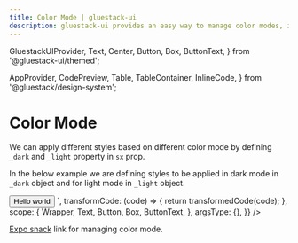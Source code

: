 ```yaml
---
title: Color Mode | gluestack-ui
description: gluestack-ui provides an easy way to manage color modes, in this guide we will learn how we can change and manage color modes.
---
```


  GluestackUIProvider,
  Text,
  Center,
  Button,
  Box,
  ButtonText,
} from '@gluestack-ui/themed';

  AppProvider,
  CodePreview,
  Table,
  TableContainer,
  InlineCode,
} from '@gluestack/design-system';

<Meta title="Styling/Color Mode" />

# Color Mode

We can apply different styles based on different color mode by defining `_dark` and `_light` property in `sx` prop.

In the below example we are defining styles to be applied in dark mode in `_dark` object and for light mode in `_light` object.

<AppProvider>
  <CodePreview
    showComponentRenderer={true}
    showArgsController={false}
    metaData={{
      code: `
     <>
 <Button
          sx={{
            _dark: {
              bg: "$blue600",
            },
            _light: {
              bg: "$red600",
            },
          }}
        >
          <ButtonText>Hello world</ButtonText>
        </Button>
     </>
      `,
      transformCode: (code) => {
        return transformedCode(code);
      },
      scope: {
        Wrapper,
        Text,
        Button,
        Box,
        ButtonText,
      },
      argsType: {},
    }}
  />
</AppProvider>

[Expo snack](https://snack.expo.dev/@gluestack/gluestack-ui-color-mode) link for managing color mode.
